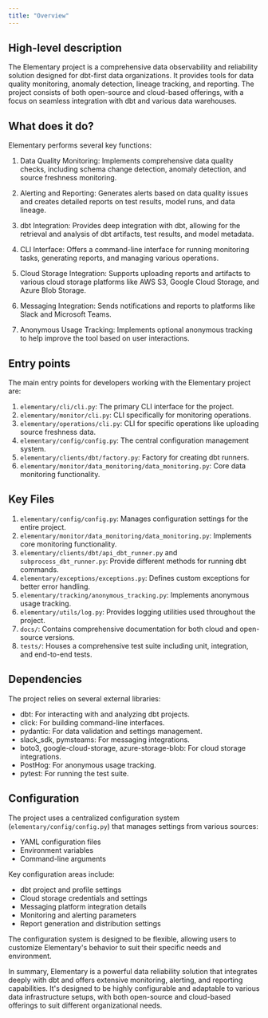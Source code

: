 ```yaml
---
title: "Overview"
---
```


## High-level description
The Elementary project is a comprehensive data observability and reliability solution designed for dbt-first data organizations. It provides tools for data quality monitoring, anomaly detection, lineage tracking, and reporting. The project consists of both open-source and cloud-based offerings, with a focus on seamless integration with dbt and various data warehouses.

## What does it do?
Elementary performs several key functions:

1. Data Quality Monitoring: Implements comprehensive data quality checks, including schema change detection, anomaly detection, and source freshness monitoring.

2. Alerting and Reporting: Generates alerts based on data quality issues and creates detailed reports on test results, model runs, and data lineage.

3. dbt Integration: Provides deep integration with dbt, allowing for the retrieval and analysis of dbt artifacts, test results, and model metadata.

4. CLI Interface: Offers a command-line interface for running monitoring tasks, generating reports, and managing various operations.

5. Cloud Storage Integration: Supports uploading reports and artifacts to various cloud storage platforms like AWS S3, Google Cloud Storage, and Azure Blob Storage.

6. Messaging Integration: Sends notifications and reports to platforms like Slack and Microsoft Teams.

7. Anonymous Usage Tracking: Implements optional anonymous tracking to help improve the tool based on user interactions.

## Entry points
The main entry points for developers working with the Elementary project are:

1. `elementary/cli/cli.py`: The primary CLI interface for the project.
2. `elementary/monitor/cli.py`: CLI specifically for monitoring operations.
3. `elementary/operations/cli.py`: CLI for specific operations like uploading source freshness data.
4. `elementary/config/config.py`: The central configuration management system.
5. `elementary/clients/dbt/factory.py`: Factory for creating dbt runners.
6. `elementary/monitor/data_monitoring/data_monitoring.py`: Core data monitoring functionality.

## Key Files
1. `elementary/config/config.py`: Manages configuration settings for the entire project.
2. `elementary/monitor/data_monitoring/data_monitoring.py`: Implements core monitoring functionality.
3. `elementary/clients/dbt/api_dbt_runner.py` and `subprocess_dbt_runner.py`: Provide different methods for running dbt commands.
4. `elementary/exceptions/exceptions.py`: Defines custom exceptions for better error handling.
5. `elementary/tracking/anonymous_tracking.py`: Implements anonymous usage tracking.
6. `elementary/utils/log.py`: Provides logging utilities used throughout the project.
7. `docs/`: Contains comprehensive documentation for both cloud and open-source versions.
8. `tests/`: Houses a comprehensive test suite including unit, integration, and end-to-end tests.

## Dependencies
The project relies on several external libraries:

- dbt: For interacting with and analyzing dbt projects.
- click: For building command-line interfaces.
- pydantic: For data validation and settings management.
- slack_sdk, pymsteams: For messaging integrations.
- boto3, google-cloud-storage, azure-storage-blob: For cloud storage integrations.
- PostHog: For anonymous usage tracking.
- pytest: For running the test suite.

## Configuration
The project uses a centralized configuration system (`elementary/config/config.py`) that manages settings from various sources:

- YAML configuration files
- Environment variables
- Command-line arguments

Key configuration areas include:

- dbt project and profile settings
- Cloud storage credentials and settings
- Messaging platform integration details
- Monitoring and alerting parameters
- Report generation and distribution settings

The configuration system is designed to be flexible, allowing users to customize Elementary's behavior to suit their specific needs and environment.

In summary, Elementary is a powerful data reliability solution that integrates deeply with dbt and offers extensive monitoring, alerting, and reporting capabilities. It's designed to be highly configurable and adaptable to various data infrastructure setups, with both open-source and cloud-based offerings to suit different organizational needs.